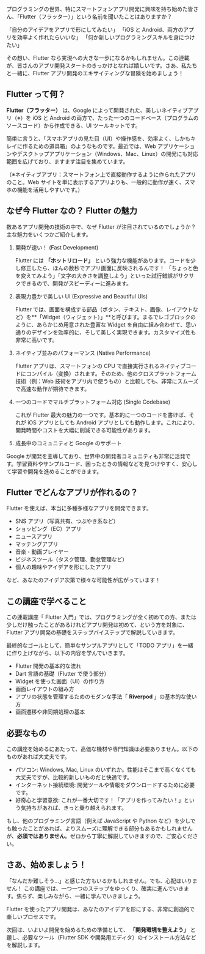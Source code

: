 プログラミングの世界、特にスマートフォンアプリ開発に興味を持ち始めた皆さん、「Flutter（フラッター）」という名前を聞いたことはありますか？

「自分のアイデアをアプリで形にしてみたい」
「iOS と Android、両方のアプリを効率よく作れたらいいな」
「何か新しいプログラミングスキルを身につけたい」

その想い、Flutter なら実現への大きな一歩になるかもしれません。この連載が、皆さんのアプリ開発スタートのきっかけとなれば嬉しいです。さあ、私たちと一緒に、Flutter アプリ開発のエキサイティングな冒険を始めましょう！

## Flutter って何？

**Flutter（フラッター）** は、Google によって開発された、美しいネイティブアプリ（※）を iOS と Android の両方で、たった一つのコードベース（プログラムのソースコード）から作成できる、UI ツールキットです。

簡単に言うと、「スマホアプリの見た目（UI）や操作感を、効率よく、しかもキレイに作るための道具箱」のようなものです。最近では、Web アプリケーションやデスクトップアプリケーション（Windows、Mac、Linux）の開発にも対応範囲を広げており、ますます注目を集めています。

（※ネイティブアプリ：スマートフォン上で直接動作するように作られたアプリのこと。Web サイトを単に表示するアプリよりも、一般的に動作が速く、スマホの機能を活用しやすいです。）

## なぜ今 Flutter なの？ Flutter の魅力

数あるアプリ開発の技術の中で、なぜ Flutter が注目されているのでしょうか？ 主な魅力をいくつかご紹介します。

1. 開発が速い！ (Fast Development)

   Flutter には **「ホットリロード」** という強力な機能があります。コードを少し修正したら、ほんの数秒でアプリ画面に反映されるんです！ 「ちょっと色を変えてみよう」「文字の大きさを調整しよう」といった試行錯誤がサクサクできるので、開発がスピーディーに進みます。

2. 表現力豊かで美しい UI (Expressive and Beautiful UIs)

   Flutter では、画面を構成する部品（ボタン、テキスト、画像、レイアウトなど）を**「Widget（ウィジェット）」**と呼びます。まるでレゴブロックのように、あらかじめ用意された豊富な Widget を自由に組み合わせて、思い通りのデザインを効率的に、そして美しく実現できます。カスタマイズ性も非常に高いです。

3. ネイティブ並みのパフォーマンス (Native Performance)

   Flutter アプリは、スマートフォンの CPU で直接実行されるネイティブコードにコンパイル（変換）されます。そのため、他のクロスプラットフォーム技術（例：Web 技術をアプリ内で使うもの）と比較しても、非常にスムーズで高速な動作が期待できます。

4. 一つのコードでマルチプラットフォーム対応 (Single Codebase)

   これが Flutter 最大の魅力の一つです。基本的に一つのコードを書けば、それが iOS アプリとしても Android アプリとしても動作します。これにより、開発時間やコストを大幅に削減できる可能性があります。

5. 成長中のコミュニティと Google のサポート

Google が開発を主導しており、世界中の開発者コミュニティも非常に活発です。学習資料やサンプルコード、困ったときの情報などを見つけやすく、安心して学習や開発を進めることができます。

## Flutter でどんなアプリが作れるの？

Flutter を使えば、本当に多種多様なアプリを開発できます。

- SNS アプリ（写真共有、つぶやき系など）
- ショッピング（EC）アプリ
- ニュースアプリ
- マッチングアプリ
- 音楽・動画プレイヤー
- ビジネスツール（タスク管理、勤怠管理など）
- 個人の趣味やアイデアを形にしたアプリ

など、あなたのアイデア次第で様々な可能性が広がっています！

## この講座で学べること

この連載講座「 Flutter 入門」では、プログラミングが全く初めての方、または少しだけ触ったことがあるけれどアプリ開発は初めて、という方を対象に、Flutter アプリ開発の基礎をステップバイステップで解説していきます。

最終的なゴールとして、簡単なサンプルアプリとして「TODO アプリ」を一緒に作り上げながら、以下の内容を学んでいきます。

- Flutter 開発の基本的な流れ
- Dart 言語の基礎（Flutter で使う部分）
- Widget を使った画面（UI）の作り方
- 画面レイアウトの組み方
- アプリの状態を管理するためのモダンな手法「 **Riverpod** 」の基本的な使い方
- 画面遷移や非同期処理の基本

## 必要なもの

この講座を始めるにあたって、高価な機材や専門知識は必要ありません。以下のものがあれば大丈夫です。

- パソコン: Windows, Mac, Linux のいずれか。性能はそこまで高くなくても大丈夫ですが、比較的新しいものだと快適です。
- インターネット接続環境: 開発ツールや情報をダウンロードするために必要です。
- 好奇心と学習意欲: これが一番大切です！「アプリを作ってみたい！」という気持ちがあれば、きっと乗り越えられます。

もし、他のプログラミング言語（例えば JavaScript や Python など）を少しでも触ったことがあれば、よりスムーズに理解できる部分もあるかもしれませんが、**必須ではありません**。ゼロから丁寧に解説していきますので、ご安心ください。

## さあ、始めましょう！

「なんだか難しそう…」と感じた方もいるかもしれません。でも、心配はいりません！ この講座では、一つ一つのステップをゆっくり、確実に進んでいきます。焦らず、楽しみながら、一緒に学んでいきましょう。

Flutter を使ったアプリ開発は、あなたのアイデアを形にする、非常に創造的で楽しいプロセスです。

次回は、いよいよ開発を始めるための準備として、 **「開発環境を整えよう」** と題し、必要なツール（Flutter SDK や開発用エディタ）のインストール方法などを解説します。
